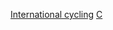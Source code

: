 {{Navbox
 | name = 國際自由車
 | title = 國際自由車
 | state = {{{state<includeonly>|autocollapse</includeonly>}}}
 | bodyclass = hlist

 | image = [[File:BlankMap-World.svg|280px]]
 | groupstyle = border-right:0.5em solid; padding-right: 0.5em; line-height: 1em;
 | group1style = border-color: #ffb6c1
 | group2style = border-color: #deb887
 | group3style = border-color: #8fbc8f
 | group4style = border-color: #ffd700
 | group5style = border-color: #4682b4
 | group6style = border-color: transparent
 
 | above = 
* [[UCI世界巡迴賽]]
* [[:Category:單車選手|自由車選手]]
* [[:Category:自行車隊|自由車隊]]
* [[:Category:自由車賽事|賽事]]

 | group1 = 亞洲
 | list1 =
; [[亞洲自由車總會|ACC]]
: [[UCI亞洲巡迴賽]]
: [[亞洲運動會自由車比賽|亞洲運動會]]

 | group2 = 非洲
 | list2 =
; [[非洲自由車聯盟|CAC]]
: [[UCI洲際巡迴賽#UCI非洲巡迴賽|UCI非洲巡迴賽]]
: [[全非運動會自由車比賽|全非運動會]]

 | group3 = 美洲
 | list3 =
; [[泛美自由車聯盟|COPACI]]
: [[UCI美洲巡迴賽]]
: [[泛美運動會自由車比賽|泛美運動會]]

 | group4 = 大洋洲
 | list4 =
; [[大洋洲自由車總會|OCC]]
: [[UCI大洋洲巡迴賽]]

 | group5 = 歐洲
 | list5 =
; [[歐洲自由車聯盟|UEC]]
: [[UCI歐洲巡迴賽]]
: 歐洲錦標賽:
:: [[歐洲BMX錦標賽|BMX]]
:: [[歐洲登山車錦標賽|登山車]]
:: [[歐洲自由車公路錦標賽|公路]]
:: [[歐洲自由車場地錦標賽|場地]]

 | group6 = 世界
 | list6 =
; [[國際自行車聯盟|UCI]]
: [[UCI世界巡迴賽]]
: [[UCI世界錦標賽|世界錦標賽]]
:: [[世界自由車公路錦標賽|公路]]
:: [[世界自由車場地錦標賽|場地]]
:: [[世界自由車登山錦標賽|山地]]
:: [[世界小輪車錦標賽|BMX]]
: UCI世界盃
:: [[世界盃自由車公路賽|公路]]
:: [[登山車世界盃|登山車]]
:: [[UCI場地單車世界盃|場地]]
:: [[越野自由車世界盃|越野]]
: [[夏季奥林匹克运动会自行车比赛|奧運]]
: [[夏季帕拉林匹克運動會自由車比賽|帕運]]
: [[大英國協運動會自由車比賽|大英國協運動會]]


}}<noinclude>
[[Category:自由車導航模板|International cycling]]
[[Category:國際性體育導航模板|C]]
</noinclude>